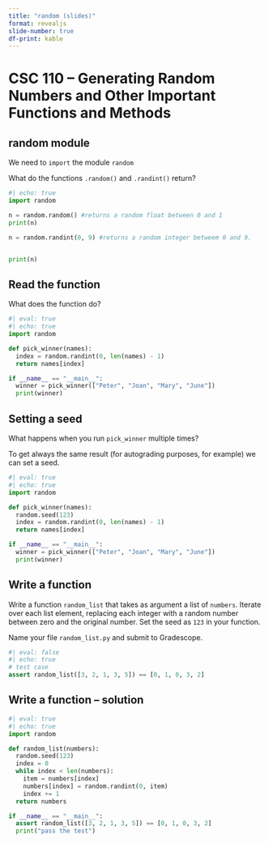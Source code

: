 ```yaml
---
title: "random (slides)"
format: revealjs
slide-number: true
df-print: kable
---
```


# CSC 110 -- Generating Random Numbers and Other Important Functions and Methods

## random module

We need to `import` the module `random`

What do the functions `.random()` and `.randint()` return?

```python
#| echo: true
import random

n = random.random() #returns a random float between 0 and 1
print(n)

n = random.randint(0, 9) #returns a random integer betweem 0 and 9.


print(n)
```

## Read the function 

What does the function do?
```python
#| eval: true
#| echo: true
import random

def pick_winner(names):
  index = random.randint(0, len(names) - 1)
  return names[index]

if __name__ == "__main__":
  winner = pick_winner(["Peter", "Joan", "Mary", "June"])
  print(winner)
```

## Setting a seed 

What happens when you run `pick_winner` multiple times?

To get always the same result (for autograding purposes, for example) we can set a seed.

```python
#| eval: true
#| echo: true
import random

def pick_winner(names):
  random.seed(123)
  index = random.randint(0, len(names) - 1)
  return names[index]

if __name__ == "__main__":
  winner = pick_winner(["Peter", "Joan", "Mary", "June"])
  print(winner)
```


## Write a function

Write a function `random_list` that takes as argument a list of `numbers`. Iterate over each list element, replacing each integer with a random number between zero and the original number. Set the seed as `123` in your function.

Name your file `random_list.py` and submit to Gradescope.

```python
#| eval: false
#| echo: true
# test case
assert random_list([3, 2, 1, 3, 5]) == [0, 1, 0, 3, 2]
```

## Write a function -- solution

```python
#| eval: true
#| echo: true
import random

def random_list(numbers):
  random.seed(123)
  index = 0
  while index < len(numbers):
    item = numbers[index]
    numbers[index] = random.randint(0, item)
    index += 1
  return numbers

if __name__ == "__main__":
  assert random_list([3, 2, 1, 3, 5]) == [0, 1, 0, 3, 2]
  print("pass the test")
```
